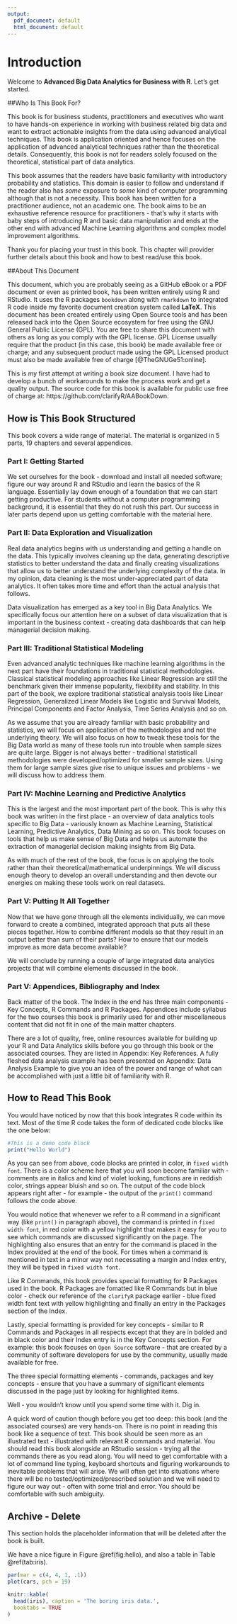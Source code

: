 ```yaml
---
output:
  pdf_document: default
  html_document: default
---
```

\mainmatter

# Introduction

Welcome to **Advanced Big Data Analytics for Business with R**. Let's get started.

##Who Is This Book For?

This book is for business students, practitioners and executives who want to have hands-on experience in working with business related big data and want to extract actionable insights from the data using advanced analytical techniques. This book is application oriented and hence focuses on the application of advanced analytical techniques rather than the theoretical details. Consequently, this book is not for readers solely focused on the theoretical, statistical part of data analytics. 

This book assumes that the readers have basic familiarity with introductory probability and statistics. This domain is easier to follow and understand if the reader also has *some* exposure to *some* kind of computer programming although that is not a necessity. This book has been written for a practitioner audience, not an academic one. The book aims to be an exhaustive reference resource for practitioners - that's why it starts with baby steps of introducing R and basic data manipulation and ends at the other end with advanced Machine Learning algorithms and complex model improvement algorithms.

Thank you for placing your trust in this book. This chapter will provider further details about this book and how to best read/use this book.

##About This Document

This document, which you are probably seeing as a GitHub eBook or a PDF document or even as printed book, has been written entirely using R and RStudio. It uses the R packages `bookdown` along with `rmarkdown` to integrated R code inside my favorite document creation system called **LaTeX**. This document has been created entirely using Open Source tools and has been released back into the Open Source ecosystem for free using the GNU General Public License (GPL). You are free to share this document with others as long as you comply with the GPL license. GPL License usually require that the product (in this case, this book) be made available free or charge; and any subsequent product made using the GPL Licensed product must also be made available free of charge [@TheGNUGe51:online].

This is my first attempt at writing a book size document. I have had to develop a bunch of workarounds to make the process work and get a quality output. The source code for this book is available for public use free of charge at: https://github.com/clarifyR/AABookDown.

## How is This Book Structured

This book covers a wide range of material. The material is organized in 5 parts, 19 chapters and several appendices.

### Part I: Getting Started

We set ourselves for the book - download and install all needed software; figure our way around R and RStudio and learn the basics of the R language. Essentially lay down enough of a foundation that we can start getting productive. For students without a computer programming background, it is essential that they do not rush this part. Our success in later parts depend upon us getting comfortable with the material here.

### Part II: Data Exploration and Visualization

Real data analytics begins with us understanding and getting a handle on the data. This typically involves cleaning up the data, generating descriptive statistics to better understand the data and finally creating visualizations that allow us to better understand the underlying complexity of the data. In my opinion, data cleaning is the most under-appreciated part of data analytics. It often takes more time and effort than the actual analysis that follows.

Data visualization has emerged as a key tool in Big Data Analytics. We specifically focus our attention here on a subset of data visualization that is important in the business context - creating data dashboards that can help managerial decision making.   

### Part III: Traditional Statistical Modeling

Even advanced analytic techniques like machine learning algorithms in the next part have their foundations in traditional statistical methodologies. Classical statistical modeling approaches like Linear Regression are still the benchmark given their immense popularity, flexibility and stability. In this part of the book, we explore traditional statistical analysis tools like Linear Regression, Generalized Linear Models like Logistic and Survival Models, Principal Components and Factor Analysis, Time Series Analysis and so on.

As we assume that you are already familiar with basic probability and statistics, we will focus on application of the methodologies and not the underlying theory. We will also focus on how to tweak these tools for the Big Data world as many of these tools run into trouble when sample sizes are quite large. Bigger is not always better - traditional statisticall methodologies were developed/optimized for smaller sample sizes. Using them for large sample sizes give rise to unique issues and problems - we will discuss how to address them.

### Part IV: Machine Learning and Predictive Analytics

This is the largest and the most important part of the book. This is why this book was written in the first place - an overview of data analytics tools specific to Big Data - variously known as Machine Learning, Statistical Learning, Predictive Analytics, Data Mining as so on. This book focuses on tools that help us make sense of Big Data and helps us automate the extraction of managerial decision making insights from Big Data.

As with much of the rest of the book, the focus is on applying the tools rather than their theoretical/mathematical underpinnings. We will discuss enough theory to develop an overall understanding and then devote our energies on making these tools work on real datasets.

### Part V: Putting It All Together

Now that we have gone through all the elements individually, we can move forward to create a combined, integrated approach that puts all these pieces together. How to combine different models so that they result in an output better than sum of their parts? How to ensure that our models improve as more data become available? 

We will conclude by running a couple of large integrated data analytics projects that will combine elements discussed in the book. 

### Part V: Appendices, Bibliography and Index

Back matter of the book. The Index in the end has three main components - Key Concepts, R Commands and R Packages. Appendices include syllabus for the two courses this book is primarily used for and other miscellaneous content that did not fit in one of the main matter chapters.

There are a lot of quality, free, online resources available for building up your R and Data Analytics skills before you go through this book or the associated courses. They are listed in Appendix: Key References. A fully fleshed data analysis example has been presented on Appendix: Data Analysis Example to give you an idea of the power and range of what can be accomplished with just a little bit of familiarity with R.

## How to Read This Book

You would have noticed by now that this book integrates R code within its text. Most of the time R code takes the form of dedicated code blocks like the one below:  

```r
#This is a demo code block
print("Hello World")
```

As you can see from above, code blocks are printed in color, in `fixed width font`. There is a color scheme here that you will soon become familiar with - comments are in italics and kind of violet looking, functions are in reddish color, strings appear bluish and so on. The output of the code block appears right after - for example - the output of the `print()` command follows the code above.

You would notice that whenever we refer to a R command in a significant way (like `print()` in paragraph above), the command is printed in `fixed width font`, in red color with a yellow highlight that makes it easy for you to see which commands are discussed significantly on the page. The highlighting also ensures that an entry for the command is placed in the Index provided at the end of the book. For times when a command is mentioned in text in a minor way not necessating a margin and Index entry, they will be typed in `fixed width font`.

Like R Commands, this book provides special formatting for R Packages used in the book. R Packages are fomatted like R Commands but in blue color - check our reference of the `clarifyR` package earlier - blue fixed width font text with yellow highlighting  and finally an entry in the Packages section of the Index. 

Lastly, special formatting is provided for key concepts - similar to R Commands and Packages in all respects except that they are in bolded and in black color and their Index entry is in the Key Concepts section. For example: this book focuses on `Open Source` software - that are created by a community of software developers for use by the community, usually made available for free. 

The three special formatting elements - commands, packages and key concepts - ensure that you have a summary of significant elements discussed in the page just by looking for highlighted items.

\section*{Is This Book Suitable For You?}

Well - you wouldn't know until you spend some time with it. Dig in. 

A quick word of caution though before you get too deep: this book (and the associated courses) are very hands-on. There is no point in reading this book like a sequence of text. This book should be seen more as an illustrated text - illustrated with relevant R commands and material. You should read this book alongside an RStudio session - trying all the commands there as you read along. You will need to get comfortable with a lot of command line typing, keyboard shortcuts and figuring workarounds to inevitable problems that will arise. We will often get into situations where there will be no tested/optimized/prescribed solution and we will need to figure our way out - often with some trial and error. You should be comfortable with such ambiguity.


## Archive - Delete

This section holds the placeholder information that will be deleted after the book is built.

We have a nice figure in Figure \@ref(fig:hello), and also a table in Table \@ref(tab:iris).

```r
par(mar = c(4, 4, 1, .1))
plot(cars, pch = 19)
```

```r
knitr::kable(
  head(iris), caption = 'The boring iris data.',
  booktabs = TRUE
)
```

